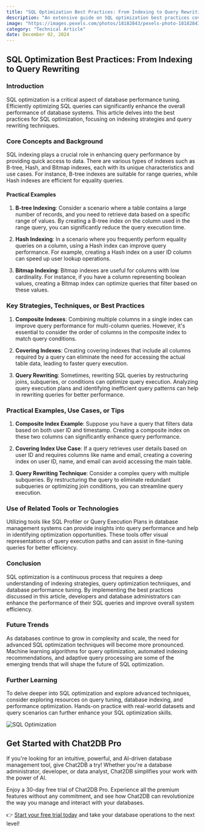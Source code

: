 ```yaml
---
title: "SQL Optimization Best Practices: From Indexing to Query Rewriting"
description: "An extensive guide on SQL optimization best practices covering indexing strategies, query rewriting techniques, and practical examples."
image: "https://images.pexels.com/photos/18182843/pexels-photo-18182843.jpeg?auto=compress&cs=tinysrgb&dpr=1&w=500"
category: "Technical Article"
date: December 02, 2024
---
```


## SQL Optimization Best Practices: From Indexing to Query Rewriting

### Introduction
SQL optimization is a critical aspect of database performance tuning. Efficiently optimizing SQL queries can significantly enhance the overall performance of database systems. This article delves into the best practices for SQL optimization, focusing on indexing strategies and query rewriting techniques.

### Core Concepts and Background
SQL indexing plays a crucial role in enhancing query performance by providing quick access to data. There are various types of indexes such as B-tree, Hash, and Bitmap indexes, each with its unique characteristics and use cases. For instance, B-tree indexes are suitable for range queries, while Hash indexes are efficient for equality queries.

#### Practical Examples
1. **B-tree Indexing**: Consider a scenario where a table contains a large number of records, and you need to retrieve data based on a specific range of values. By creating a B-tree index on the column used in the range query, you can significantly reduce the query execution time.

2. **Hash Indexing**: In a scenario where you frequently perform equality queries on a column, using a Hash index can improve query performance. For example, creating a Hash index on a user ID column can speed up user lookup operations.

3. **Bitmap Indexing**: Bitmap indexes are useful for columns with low cardinality. For instance, if you have a column representing boolean values, creating a Bitmap index can optimize queries that filter based on these values.

### Key Strategies, Techniques, or Best Practices
1. **Composite Indexes**: Combining multiple columns in a single index can improve query performance for multi-column queries. However, it's essential to consider the order of columns in the composite index to match query conditions.

2. **Covering Indexes**: Creating covering indexes that include all columns required by a query can eliminate the need for accessing the actual table data, leading to faster query execution.

3. **Query Rewriting**: Sometimes, rewriting SQL queries by restructuring joins, subqueries, or conditions can optimize query execution. Analyzing query execution plans and identifying inefficient query patterns can help in rewriting queries for better performance.

### Practical Examples, Use Cases, or Tips
1. **Composite Index Example**: Suppose you have a query that filters data based on both user ID and timestamp. Creating a composite index on these two columns can significantly enhance query performance.

2. **Covering Index Use Case**: If a query retrieves user details based on user ID and requires columns like name and email, creating a covering index on user ID, name, and email can avoid accessing the main table.

3. **Query Rewriting Technique**: Consider a complex query with multiple subqueries. By restructuring the query to eliminate redundant subqueries or optimizing join conditions, you can streamline query execution.

### Use of Related Tools or Technologies
Utilizing tools like SQL Profiler or Query Execution Plans in database management systems can provide insights into query performance and help in identifying optimization opportunities. These tools offer visual representations of query execution paths and can assist in fine-tuning queries for better efficiency.

### Conclusion
SQL optimization is a continuous process that requires a deep understanding of indexing strategies, query optimization techniques, and database performance tuning. By implementing the best practices discussed in this article, developers and database administrators can enhance the performance of their SQL queries and improve overall system efficiency.

### Future Trends
As databases continue to grow in complexity and scale, the need for advanced SQL optimization techniques will become more pronounced. Machine learning algorithms for query optimization, automated indexing recommendations, and adaptive query processing are some of the emerging trends that will shape the future of SQL optimization.

### Further Learning
To delve deeper into SQL optimization and explore advanced techniques, consider exploring resources on query tuning, database indexing, and performance optimization. Hands-on practice with real-world datasets and query scenarios can further enhance your SQL optimization skills.

![SQL Optimization](https://example.com/sql-optimization.jpg)

## Get Started with Chat2DB Pro

If you're looking for an intuitive, powerful, and AI-driven database management tool, give Chat2DB a try! Whether you're a database administrator, developer, or data analyst, Chat2DB simplifies your work with the power of AI.

Enjoy a 30-day free trial of Chat2DB Pro. Experience all the premium features without any commitment, and see how Chat2DB can revolutionize the way you manage and interact with your databases.

👉 [Start your free trial today](https://chat2db.ai/pricing) and take your database operations to the next level!

